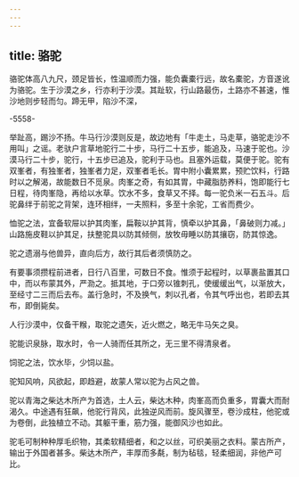 ```yaml
---
---
---
```

title: 骆驼
---



骆驼体高八九尺，颈足皆长，性温顺而力强，能负囊橐行远，故名橐驼，方音遂讹为骆驼。生于沙漠之乡，行亦利于沙漠。其趾软，行山路最伤，土路亦不甚速，惟沙地则步轻而匀。蹄无甲，陷沙不深，

-5558-

举趾高，踢沙不扬。牛马行沙漠则反是，故边地有「牛走土，马走草，骆驼走沙不用叫」之谣。老驮户言草地驼行二十步，马行二十五步，能追及，马速于驼也。沙漠马行二十步，驼行，十五步已追及，驼利于马也。且塞外运载，莫便于驼。驼有双峯者，有独峯者，独峯者力足，双峯者毛长。胃中附小囊累累，预贮饮料，行路时以之解渴，故能数日不觅泉。肉峯之奇，有如其胃，中藏脂肪养料，饱即能行七日程，待肉峯隐，再给以水草。饮水不多，食草又不择。每一驼负米一石五斗。后驼鼻绊于前驼之背架，连环相绊，一夫照料，多至十余驼，工省而费少。

恤驼之法，宜备软屉以护其肉峯，扁鞍以护其背，慎牵以护其鼻，「鼻破则力减。」山路施皮鞋以护其足，扶整驼具以防其倾侧，放牧毋睡以防其攘窃，防其惊逸。

驼之遗溺与他兽异，直向后方，故行其后者须慎防之。

有要事须攒程前进者，日行八百里，可数日不食。惟须于起程时，以草裹盐置其口中，而以布蒙其外，严泐之。抵其地，于口旁以锥刺孔，使缓缓出气，以渐放大，至经寸二三而后去布。盖行急时，不及换气，刺以孔者，令其气呼出也，若即去其布，即倒毙矣。

人行沙漠中，仅备干糇，取驼之遗矢，近火燃之，略无牛马矢之臭。

驼能识泉脉，取水时，令一人骑而任其所之，无三里不得清泉者。

饲驼之法，饮水毕，少饲以盐。

驼知风响，风欲起，即趋避，故蒙人常以驼为占风之兽。

驼以青海之柴达木所产为首选，土人云，柴达木种，肉峯高而负重多，胃囊大而耐渴久。中途遇有狂飙，他驼行背风，此独逆风而前。旋风骤至，卷沙成柱，他驼或为卷倒，此独植立不动。其躯干重，筋力强，能御风沙也如此。

驼毛可制种种厚毛织物，其柔软精细者，和之以丝，可织美丽之衣料。蒙古所产，输出于外国者甚多。柴达木所产，丰厚而多氄，制为毡毯，轻柔细润，非他产可比。